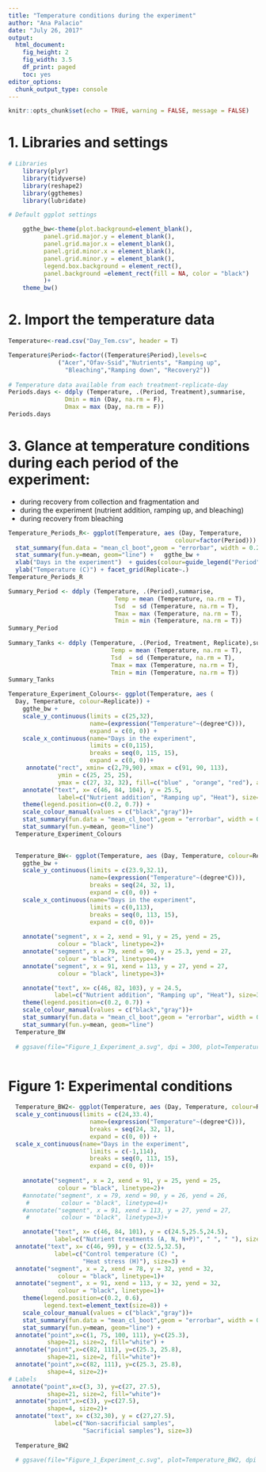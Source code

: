 ```yaml
---
title: "Temperature conditions during the experiment"
author: "Ana Palacio"
date: "July 26, 2017"
output:
  html_document:
    fig_height: 2
    fig_width: 3.5
    df_print: paged
    toc: yes
editor_options:
  chunk_output_type: console
---
```



```r
knitr::opts_chunk$set(echo = TRUE, warning = FALSE, message = FALSE)
```


# 1. Libraries and settings

```r
# Libraries
    library(plyr)
    library(tidyverse)
    library(reshape2)
    library(ggthemes)
    library(lubridate)

# Default ggplot settings

    ggthe_bw<-theme(plot.background=element_blank(),
          panel.grid.major.y = element_blank(),
          panel.grid.major.x = element_blank(),
          panel.grid.minor.x = element_blank(),
          panel.grid.minor.y = element_blank(),
          legend.box.background = element_rect(),
          panel.background =element_rect(fill = NA, color = "black")
          )+
    theme_bw()
```

# 2. Import the temperature data

```r
Temperature<-read.csv("Day_Tem.csv", header = T)

Temperature$Period<-factor((Temperature$Period),levels=c
              ("Acer","Ofav-Ssid","Nutrients", "Ramping up",
                "Bleaching","Ramping down", "Recovery2"))
  
# Temperature data available from each treatment-replicate-day
Periods.days <- ddply (Temperature, .(Period, Treatment),summarise,
                Dmin = min (Day, na.rm = F), 
                Dmax = max (Day, na.rm = F))
Periods.days
```

# 3. Glance at temperature conditions during each period of the experiment:
* during recovery from collection and fragmentation and 
* during the experiment (nutrient addition, ramping up, and bleaching)
* during recovery from bleaching

```r
Temperature_Periods_R<- ggplot(Temperature, aes (Day, Temperature, 
                                               colour=factor(Period))) +
  stat_summary(fun.data = "mean_cl_boot",geom = "errorbar", width = 0.2 )+
  stat_summary(fun.y=mean, geom="line") +   ggthe_bw +
  xlab("Days in the experiment")  + guides(colour=guide_legend("Period")) +
  ylab("Temperature (C)") + facet_grid(Replicate~.) 
Temperature_Periods_R

Summary_Period <- ddply (Temperature, .(Period),summarise, 
                              Temp = mean (Temperature, na.rm = T),
                              Tsd  = sd (Temperature, na.rm = T), 
                              Tmax = max (Temperature, na.rm = T),
                              Tmin = min (Temperature, na.rm = T))
Summary_Period
  
Summary_Tanks <- ddply (Temperature, .(Period, Treatment, Replicate),summarise, 
                             Temp = mean (Temperature, na.rm = T),
                             Tsd  = sd (Temperature, na.rm = T), 
                             Tmax = max (Temperature, na.rm = T),
                             Tmin = min (Temperature, na.rm = T))
Summary_Tanks
```


```r
Temperature_Experiment_Colours<- ggplot(Temperature, aes (
  Day, Temperature, colour=Replicate)) +
    ggthe_bw +
    scale_y_continuous(limits = c(25,32),
                       name=(expression("Temperature"~(degree*C))),
                       expand = c(0, 0)) +
    scale_x_continuous(name="Days in the experiment",
                       limits = c(0,115),
                       breaks = seq(0, 115, 15),  
                       expand = c(0, 0))+
     annotate("rect", xmin= c(2,79,90), xmax = c(91, 90, 113),
              ymin = c(25, 25, 25), 
              ymax = c(27, 32, 32), fill=c("blue" , "orange", "red"), alpha = .1)+
    annotate("text", x= c(46, 84, 104), y = 25.5, 
              label=c("Nutrient addition", "Ramping up", "Heat"), size=3) +
    theme(legend.position=c(0.2, 0.7)) +
    scale_colour_manual(values = c("black","gray"))+
    stat_summary(fun.data = "mean_cl_boot",geom = "errorbar", width = 0.2 )+
    stat_summary(fun.y=mean, geom="line") 
  Temperature_Experiment_Colours
  
```

```r
  
  Temperature_BW<- ggplot(Temperature, aes (Day, Temperature, colour=Replicate)) +
    ggthe_bw +
    scale_y_continuous(limits = c(23.9,32.1),
                       name=(expression("Temperature"~(degree*C))),
                       breaks = seq(24, 32, 1),  
                       expand = c(0, 0)) +
    scale_x_continuous(name="Days in the experiment",
                       limits = c(0,113),
                       breaks = seq(0, 113, 15),  
                       expand = c(0, 0))+
  
    annotate("segment", x = 2, xend = 91, y = 25, yend = 25,
              colour = "black", linetype=2)+
    annotate("segment", x = 79, xend = 90, y = 25.3, yend = 27,
              colour = "black", linetype=4)+
    annotate("segment", x = 91, xend = 113, y = 27, yend = 27,
              colour = "black", linetype=3)+

    annotate("text", x= c(46, 82, 103), y = 24.5, 
             label=c("Nutrient addition", "Ramping up", "Heat"), size=3) +
    theme(legend.position=c(0.2, 0.7)) +
    scale_colour_manual(values = c("black","gray"))+
    stat_summary(fun.data = "mean_cl_boot",geom = "errorbar", width = 0.2 )+
    stat_summary(fun.y=mean, geom="line") 
  Temperature_BW
  
  # ggsave(file="Figure_1_Experiment_a.svg", dpi = 300, plot=Temperature_BW, width=3.5, height=2)
  
```

# Figure 1: Experimental conditions

```r
  
  Temperature_BW2<- ggplot(Temperature, aes (Day, Temperature, colour=Replicate)) + ggthe_bw +
  scale_y_continuous(limits = c(24,33.4),
                       name=(expression("Temperature"~(degree*C))),
                       breaks = seq(24, 32, 1),  
                       expand = c(0, 0)) +
  scale_x_continuous(name="Days in the experiment",
                       limits = c(-1,114),
                       breaks = seq(0, 113, 15),  
                       expand = c(0, 0))+
  
    annotate("segment", x = 2, xend = 91, y = 25, yend = 25,
              colour = "black", linetype=2)+
    #annotate("segment", x = 79, xend = 90, y = 26, yend = 26,
     #         colour = "black", linetype=4)+
    #annotate("segment", x = 91, xend = 113, y = 27, yend = 27,
     #         colour = "black", linetype=3)+

    annotate("text", x= c(46, 84, 101), y = c(24.5,25.5,24.5), 
             label=c("Nutrient treatments (A, N, N+P)", " ", " "), size=3) +
  annotate("text", x= c(46, 99), y = c(32.5,32.5), 
             label=c("Control temperature (C) ", 
                     "Heat stress (H)"), size=3) +
  annotate("segment", x = 2, xend = 78, y = 32, yend = 32,
              colour = "black", linetype=1)+
  annotate("segment", x = 91, xend = 113, y = 32, yend = 32,
              colour = "black", linetype=1)+
    theme(legend.position=c(0.2, 0.6),
          legend.text=element_text(size=8)) +
    scale_colour_manual(values = c("black","gray"))+
    stat_summary(fun.data = "mean_cl_boot",geom = "errorbar", width = 0.2 )+
    stat_summary(fun.y=mean, geom="line") +
  annotate("point",x=c(1, 75, 100, 111), y=c(25.3), 
           shape=21, size=2, fill="white") +
  annotate("point",x=c(82, 111), y=c(25.3, 25.8), 
           shape=21, size=2, fill="white")+
  annotate("point",x=c(82, 111), y=c(25.3, 25.8), 
           shape=4, size=2)+
# Labels
 annotate("point",x=c(3, 3), y=c(27, 27.5), 
           shape=21, size=2, fill="white")+
  annotate("point",x=c(3), y=c(27.5), 
           shape=4, size=2)+
  annotate("text", x= c(32,30), y = c(27,27.5), 
             label=c("Non-sacrificial samples", 
                     "Sacrificial samples"), size=3)
  
  Temperature_BW2
  
  # ggsave(file="Figure_1_Experiment_c.svg", plot=Temperature_BW2, dpi = 300, width=4, height=2.5)
  
```


